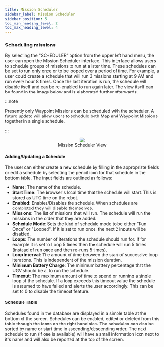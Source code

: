 ```yaml
---
title: Mission Scheduler
sidebar_label: Mission Scheduler
sidebar_position: 5
toc_min_heading_level: 2
toc_max_heading_level: 4
---
```


### Scheduling missions

By selecting the "SCHEDULER" option from the upper left hand menu, the user can open the Mission Scheduler interface. This interface
allows users to schedule groups of missions to run at a later time. These schedules can be set to run only once or to be looped over a period of time.
For example, a user could create a schedule that will run 3 missions starting at 9 AM and run every hour 8 times. Once the last iteration is run, the
schedule will disable itself and can be re-enabled to run again later. The view itself can be found in the image below and is elaborated further afterwards.

:::note

Presently only Waypoint Missions can be scheduled with the scheduler. A future update will allow users to schedule both Map and
Waypoint Missions together in a single schedule.

:::

<center>
  <figure>
    <img src="/img/outdoornav_images/scheduler_screen.png" />
    <figcaption>Mission Scheduler View</figcaption>
  </figure>
</center>

#### Adding/Updating a Schedule

The user can either create a new schedule by filling in the appropriate fields or edit a schedule by selecting the pencil icon for that schedule
in the bottom table. The input fields are outlined as follows:

- <strong>Name</strong>: The name of the schedule.
- <strong>Start Time</strong>: The browser's local time that the schedule will start. This is stored as UTC time on the robot.
- <strong>Enabled</strong>: Enables/Disables the schedule. When schedules are completed they will disable themselves.
- <strong>Missions</strong>: The list of missions that will run. The schedule will run the missions in the order that they are added.
- <strong>Schedule Mode</strong>: Sets the kind of schedule mode to be either "Run Once" or "Looped". If it is set to run once, the next 2 inputs will be disabled.
- <strong>Loops</strong>: The number of iterations the schedule should run for. If for example it is set to Loop 5 times then the schedule will run 5 times (instead of run once and then re-runs 5 times).
- <strong>Loop Interval</strong>: The amount of time between the start of successive loop iterations. This is independent of the mission duration.
- <strong>Minimum Battery Charge</strong>: The minimum battery percentage that the UGV should be at to run the schedule.
- <strong>Timeout</strong>: The maximum amount of time to spend on running a single loop of the schedule. If a loop exceeds this timeout value the schedule is assumed to have failed and alerts the user accordingly. This can be set to 0 to disable the timeout feature.

#### Schedule Table

Schedules found in the database are displayed in a simple table at the bottom of the screen. Schedules can be enabled, edited or deleted from this table through the
icons on the right hand side. The schedules can also be sorted by name or start time in ascending/descending order. The next schedule to run (if one is available) will have
a small information icon next to it's name and will also be reported at the top of the screen.
